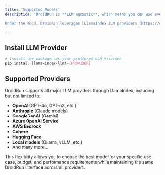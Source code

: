 ```yaml
---
title: 'Supported Models'
description: 'DroidRun is **LLM agnostic**, which means you can use every LLM provider there is. 

Under the hood, DroidRun leverages [LlamaIndex LLM providers](https://docs.llamaindex.ai/en/stable/api_reference/llms/) to provide seamless integration with all major language model providers. This means you can easily switch between different providers or use multiple providers simultaneously depending on your needs.
'
---
```


## Install LLM Provider
```bash
# Install the package for your preffered LLM Provider
pip install llama-index-llms-[PROVIDER]
```

## Supported Providers

DroidRun supports all major LLM providers through LlamaIndex, including but not limited to:

- **OpenAI** (GPT-4o, GPT-o3, etc.)
- **Anthropic** (Claude models)
- **GoogleGenAI** (Gemini)
- **Azure OpenAI Service**
- **AWS Bedrock**
- **Cohere**
- **Hugging Face**
- **Local models** (Ollama, vLLM, etc.)
- And many more...

This flexibility allows you to choose the best model for your specific use case, budget, and performance requirements while maintaining the same DroidRun interface across all providers.
